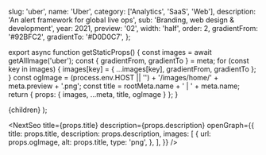 
  slug: 'uber',
  name: 'Uber',
  category: ['Analytics', 'SaaS', 'Web'],
  description: 'An alert framework for global live ops',
  sub: 'Branding, web design & development',
  year: 2021,
  preview: '02',
  width: 'half',
  order: 2,
  gradientFrom: '#92BFC2',
  gradientTo: '#D0D0C7',
};

export async function getStaticProps() {
  const images = await getAllImage('uber');
  const { gradientFrom, gradientTo } = meta;
  for (const key in images) {
    images[key] = { ...images[key], gradientFrom, gradientTo };
  }
  const ogImage =
    (process.env.HOST || '') + '/images/home/' + meta.preview + '.png';
  const title = rootMeta.name + ' | ' + meta.name;
  return { props: { images, ...meta, title, ogImage } };
}

  <Layout title={meta.name} p="2xl:t-8">
    {children}
  </Layout>
);

<NextSeo
  title={props.title}
  description={props.description}
  openGraph={{
    title: props.title,
    description: props.description,
    images: [
      {
        url: props.ogImage,
        alt: props.title,
        type: 'png',
      },
    ],
  }}
/>

<Title text="An alert framework for global live ops." sub="UberEats 2020" />

<FullWidth>
  <Image {...props.images['01']} />
</FullWidth>

<RegularWidth>
  <Paragraph>
    Terra is UberEats’ marketplace real-time monitoring tool used by global Live
    Ops to manage our global marketplace dynamics. When there is an imbalance in
    supply and demand (a sudden spike in demand, for example), ops teams can
    pull various levers that help balance the marketplace in real-time.
  </Paragraph>
</RegularWidth>

<RegularWidth>
  <Header>1 — The new feature</Header>
  <Image {...props.images['02']} />
  <Paragraph>
    We designed and developed a new activity and alert framework within Terra
    that gave UberEats Live Ops team timely alerts and full context of global
    marketplace dynamics. This new feature led to:
  </Paragraph>
</RegularWidth>

<RegularWidth>
  <div p="y-10" flex="~" justify="center">
    <div flex="~ col lg:row" gap="5">
      <div flex="~" gap="6">
        <div w="60px" h="60px">
          <Image {...props.images['arrow_up']} />
        </div>
        <li list="none" font="medium" m="b-3 lg:b-5" text="4xl lg:6xl">
          25%
        </li>
        <li list="none" opacity="50" text="lg:xl">
          Agents productivity
        </li>
      </div>
      <div flex="~" gap="6">
        <div w="60px" h="60px">
          <Image {...props.images['arrow_down']} />
        </div>
        <li list="none" font="medium" m="b-3 lg:b-5" text="4xl lg:6xl">
          15m
        </li>
        <li list="none" opacity="50" text="lg:xl">
          Alerts resolvement time
        </li>
      </div>
    </div>
  </div>
</RegularWidth>

<RegularWidth>
  <Header>2 — The challenge</Header>
  <Image {...props.images['03']} />
</RegularWidth>

<RegularWidth>
  <div
    flex="col"
    display="flex lg:grid"
    grid="cols-12"
    gap="10"
    p="y-10 lg:y-20"
    m="lg:b-5"
  >
    <div grid="lg:col-start-2 lg:col-span-4" text="xl" font="medium">
      <div m="lg:b-3">
        There was not a centralized place to view actions taken to manage the
        marketplace.
      </div>
      <div>
        Ops needed multiple tools to understand what was happening in the
        marketplace:
      </div>
    </div>
    <div grid="lg:col-start-7 lg:col-span-5">
      <div bg="white opacity-10" p="5" m="b-5" border="rounded-xl">
        <h3 m="b-3" font="bold">
          Gchat bot
        </h3>
        <p font="medium">
          Ops built a bot that share real-time alerts in Gchat. However, this
          chat does not give agents full context of the marketplace dynamics.
        </p>
      </div>
      <div bg="white opacity-10" p="5" m="b-5" border="rounded-xl">
        <h3 m="b-3" font="bold">
          Klaxon web app
        </h3>
        <p font="medium">
          Independent app that stores global marketplace real-time alerts, which
          does not provide any context about marketplace health.
        </p>
      </div>
      <div bg="white opacity-10" p="5" m="b-5" border="rounded-xl">
        <h3 m="b-3" font="bold">
          Ops activity query
        </h3>
        <p font="medium">
          Terra logs all actions taken and state of the market at the time.
          However, this is only available in a database that must be queried
          externally and on an ad hoc basis.
        </p>
      </div>
    </div>
  </div>
</RegularWidth>

<RegularWidth>
  <Image {...props.images['04']} />
</RegularWidth>

<RegularWidth>
  <Header>3 — User research</Header>
</RegularWidth>

<RegularWidth>
	<div
		m="b-10 lg:b-20"
		grid="lg:~ lg:cols-12"
		gap="lg:gap-5"
	>
		<div border="~ bc03 rounded-lg" p="5 lg:10" grid="lg:col-span-10 lg:col-start-2">
			<div p="b-10" flex="~ col lg:row" border="b bc03">
				<Image
					{...props.images['A01']}
					noRound
					border="rounded-full"
					className="w-32 h-32 mr-10 mb-4 lg:mb-0"
				/>
				<div m="lg:l-10">
					<h3 font="bold" m="b-4" text="2xl">Sam - Ops Manager</h3>
					<p font="medium" w="lg:w-7/12">
						Ensure consistent supply and demand across Eats marketplace through
						continuous analytical assessment and intervention. Manage a team of
						COEs.
					</p>
				</div>
			</div>
			<div className="flex pt-10 flex-col lg:flex-row">
				<div w="lg:6/12" p="lg:r-4">
					<h4 font="bold leading-5" m="b-4">Tasks & Responsibilities</h4>
					<ul text="sm" space="y-2">
						<li>• Use Terra once a week for reviewing and reportingpurposes</li>
						<li>
							• Help COE agents when serious issues arise, or when COE agents
							request to review their work
						</li>
						<li>• Run queries once a week to review COE performance</li>
					</ul>
				</div>
				<div w="lg:6/12" p="lg:l-4">
					<h4 font="bold leading-5" m="b-4">Core needs</h4>
					<ul text="sm" space="y-2">
						<li>
							• Comprehensive picture of Marketplace health and COEs’ actions.
							Data is real-time so historical metrics are crucial in his
							evaluation of team performance
						</li>
						<li>
							• Deeply care about COE agents responsiveness to alerts and the
							results of their actions
						</li>
					</ul>
				</div>
			</div>
		</div>
	</div>

    <div
    	m="!b-10 !lg:b-20"
    	grid="lg:~ lg:cols-12"
    	gap="lg:gap-5"
    >
    	<div border="~ bc03 rounded-lg" p="5 lg:10" grid="lg:col-span-10 lg:col-start-2">
    		<div p="b-10" flex="~ col lg:row" border="b bc03">
    			<Image
    				{...props.images['A02']}
    				noRound
    				border="rounded-full"
    				className="w-32 h-32 mr-10 mb-4 lg:mb-0"
    			/>
    			<div m="lg:l-10">
    				<h3 font="bold" m="b-4" text="2xl">Peter - Center of Excellence agent</h3>
    				<p font="medium" w="lg:w-7/12">
    					Monitor the Marketplace in real-time and resolve when problems
    					arise. If the problem is serious, escalate to Ops managers.
    				</p>
    			</div>
    		</div>
    		<div className="flex pt-10 flex-col lg:flex-row">
    			<div w="lg:6/12" p="lg:r-4">
    				<h4 font="bold leading-5" m="b-4">Tasks & Responsibilities</h4>
    				<ul text="sm" space="y-2">
    					<li>• Use Terra daily for marketplace monitoring</li>
    					<li>• Depending on level of autonomy, fix problems when they arise</li>
    					<li>• For serious issues, escalate to Ops Managers</li>
    				</ul>
    			</div>
    			<div w="lg:6/12" p="lg:l-4">
    				<h4 font="bold leading-5" m="b-4">Core needs</h4>
    				<ul text="sm" space="y-2">
    					<li>• Monitor the latest alerts in real-time</li>
    					<li>
    						• Avoid duplicated efforts by having insights into his team’s work
    						progress
    					</li>
    					<li>
    						• The ability to communicate to his team when special
    						circumstances happen that they decided to do something out of the
    						norm
    					</li>
    				</ul>
    			</div>
    		</div>
    	</div>
    </div>

</RegularWidth>

<RegularWidth>
  <Image {...props.images['05']} />
</RegularWidth>

<RegularWidth>
  <Header>4 — Setting goals</Header>
  <Image {...props.images['06']} />
  <Image {...props.images['07']} />
</RegularWidth>

<RegularWidth>
  <div flex="~" justify="center" p="t-10 lg:t-20">
    <div flex="~ col" gap="5">
      <div flex="~" items="center" gap="4 lg:10">
        <div w="10" h="10" min-w="10">
          <Image {...props.images['arrow_up']} />
        </div>
        <h3 font="medium" text="xl lg:4xl">
          User adoption: 7-day active users
        </h3>
      </div>
      <div flex="~" items="center" gap="4 lg:10">
        <div w="10" h="10" min-w="10">
          <Image {...props.images['arrow_down']} />
        </div>
        <h3 font="medium" text="xl lg:4xl">
          Time to alerts resolvement
        </h3>
      </div>
      <div flex="~" items="center" gap="4 lg:10">
        <div w="10" h="10" min-w="10">
          <Image {...props.images['arrow_up']} />
        </div>
        <h3 font="medium" text="xl lg:4xl">
          # of markets per agent
        </h3>
      </div>
      <div flex="~" items="center" gap="4 lg:10">
        <div w="10" h="10" min-w="10">
          <Image {...props.images['arrow_up']} />
        </div>
        <h3 font="medium" text="xl lg:4xl">
          # of markets per agent
        </h3>
      </div>
    </div>
  </div>
</RegularWidth>

<RegularWidth>
  <Header>5 — The solutions</Header>
  <Image {...props.images['08']} />
  <Caption>
    We streamlined the workflow by removing the dependency on Klaxon. This
    helped conslidate the number of steps because agents have full context of
    marketplace dynamics within Terra. Team communication is streamlined since
    agents have visibility over who works on which tasks.
  </Caption>
  <Image {...props.images['09']} />
  <Caption>
    Agents can filter alerts by locations, down to the country and region level.
  </Caption>
  <Image {...props.images['10']} />
  <Caption>
    Tapping on each row reveals full context of marketplace dynamics at that
    time. A graph helps ops understand how and why the alert was fired.
  </Caption>
  <Image {...props.images['11']} />
  <Caption>
    On Activity tab, Ops managers can monitor team performance at any time.
    There’s no need to run hours long query anymore. Terra highlights actions
    that go against AI’s recommendations to make it easier for managers to
    inspect special cases.
  </Caption>
  <Image {...props.images['12']} />
  <Caption>
    We added alerts to the historical chart to help ops managers understand the
    relationship between alerts and market conditions.
  </Caption>
</RegularWidth>
